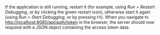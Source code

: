 If the application is still running, restart it (for example, using _Run > Restart Debugging_,
or by clicking the green restart icon), otherwise start it again (using _Run > Start Debugging_,
or by pressing `F5`). When you navigate to [http://localhost:8080/api/auth/token](http://localhost:8080/api/auth/token)
in the browser, the server should now respond with a JSON object containing the access token data.
